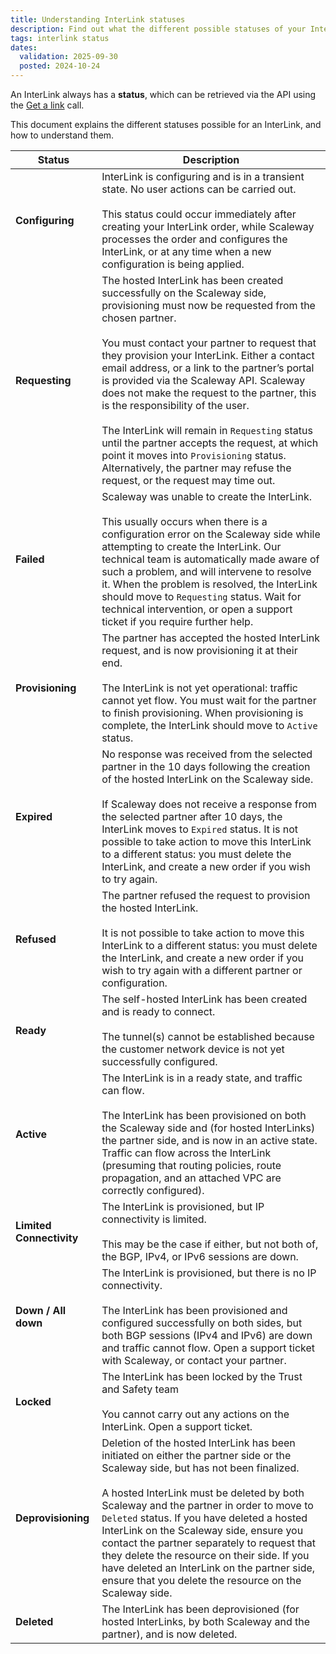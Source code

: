 ```yaml
---
title: Understanding InterLink statuses
description: Find out what the different possible statuses of your InterLink mean, and how to take action based on these statuses when necessary.
tags: interlink status
dates:
  validation: 2025-09-30
  posted: 2024-10-24
---
```



An InterLink always has a **status**, which can be retrieved via the API using the [Get a link](https://www.scaleway.com/en/developers/api/interlink/#path-links-get-a-link) call.

This document explains the different statuses possible for an InterLink, and how to understand them.

| **Status**            | **Description**                     | 
|-------------------|-----------------------------------------|
| **Configuring**       | InterLink is configuring and is in a transient state. No user actions can be carried out. <br/><br/> This status could occur immediately after creating your InterLink order, while Scaleway processes the order and configures the InterLink, or at any time when a new configuration is being applied. |
| **Requesting**        | The hosted InterLink has been created successfully on the Scaleway side, provisioning must now be requested from the chosen partner. <br/><br/> You must contact your partner to request that they provision your InterLink. Either a contact email address, or a link to the partner’s portal is provided via the Scaleway API. Scaleway does not make the request to the partner, this is the responsibility of the user.<br/><br/> The InterLink will remain in `Requesting` status until the partner accepts the request, at which point it moves into `Provisioning` status. Alternatively, the partner may refuse the request, or the request may time out. |
| **Failed**          | Scaleway was unable to create the InterLink. <br/><br/> This usually occurs when there is a configuration error on the Scaleway side while attempting to create the InterLink. Our technical team is automatically made aware of such a problem, and will intervene to resolve it. When the problem is resolved, the InterLink should move to `Requesting` status. Wait for technical intervention, or open a support ticket if you require further help.
| **Provisioning**      | The partner has accepted the hosted InterLink request, and is now provisioning it at their end. <br/><br/> The InterLink is not yet operational: traffic cannot yet flow. You must wait for the partner to finish provisioning. When provisioning is complete, the InterLink should move to `Active` status. |
| **Expired**           | No response was received from the selected partner in the 10 days following the creation of the hosted InterLink on the Scaleway side. <br/><br/> If Scaleway does not receive a response from the selected partner after 10 days, the InterLink moves to `Expired` status. It is not possible to take action to move this InterLink to a different status: you must delete the InterLink, and create a new order if you wish to try again. |
| **Refused**           | The partner refused the request to provision the hosted InterLink. <br/><br/> It is not possible to take action to move this InterLink to a different status: you must delete the InterLink, and create a new order if you wish to try again with a different partner or configuration.  |
| **Ready**           | The self-hosted InterLink has been created and is ready to connect. <br/><br/> The tunnel(s) cannot be established because the customer network device is not yet successfully configured.  |
| **Active**            | The InterLink is in a ready state, and traffic can flow. <br/><br/> The InterLink has been provisioned on both the Scaleway side and (for hosted InterLinks) the partner side, and is now in an active state. Traffic can flow across the InterLink (presuming that routing policies, route propagation, and an attached VPC are correctly configured). |
| **Limited Connectivity** | The InterLink is provisioned, but IP connectivity is limited. <br/><br/> This may be the case if either, but not both of, the BGP, IPv4, or IPv6 sessions are down. |
| **Down / All down**  | The InterLink is provisioned, but there is no IP connectivity. <br/><br/> The InterLink has been provisioned and configured successfully on both sides, but both BGP sessions (IPv4 and IPv6) are down and traffic cannot flow. Open a support ticket with Scaleway, or contact your partner. |
| **Locked** | The InterLink has been locked by the Trust and Safety team <br/><br/> You cannot carry out any actions on the InterLink. Open a support ticket. |
| **Deprovisioning** | Deletion of the hosted InterLink has been initiated on either the partner side or the Scaleway side, but has not been finalized. <br/><br/> A hosted InterLink must be deleted by both Scaleway and the partner in order to move to `Deleted` status. If you have deleted a hosted InterLink on the Scaleway side, ensure you contact the partner separately to request that they delete the resource on their side. If you have deleted an InterLink on the partner side, ensure that you delete the resource on the Scaleway side. |
| **Deleted** | The InterLink has been deprovisioned (for hosted InterLinks, by both Scaleway and the partner), and is now deleted. |